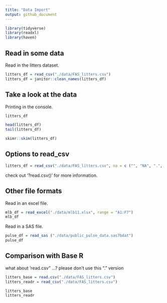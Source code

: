 ```yaml
---
title: "Data Import"
output: github_document
---
```


```r
library(tidyverse)
library(readxl)
library(haven)
```

## Read in some data

Read in the litters dataset. 

```r
litters_df = read_csv("./data/FAS_litters.csv")
litters_df = janitor::clean_names(litters_df)
```

## Take a look at the data

Printing in the console.
```r
litters_df
```

```r
head(litters_df)
tail(litters_df)
```

```r
skimr::skim(litters_df)
```


## Options to read_csv


```r
litters_df = read_csv("./data/FAS_litters.csv", na = c ("", "NA", ".", 999))
```

check out '?read.csv()' for more information.


## Other file formats

Read in an excel file. 

```r
mlb_df = read_excel("./data/mlb11.xlsx", range = "A1:F7") 
mlb_df
```



Read in a SAS file.

```r
pulse_df = read_sas ("./data/public_pulse_data.sas7bdat")
pulse_df
```


## Comparison with Base R

what about 'read.csv" ...? please don't use this "." version

```r
litters_base = read.csv("./data/FAS_litters.csv")
litters_readr = read_csv("./data/FAS_litters.csv")

litters_base
litters_readr
```








